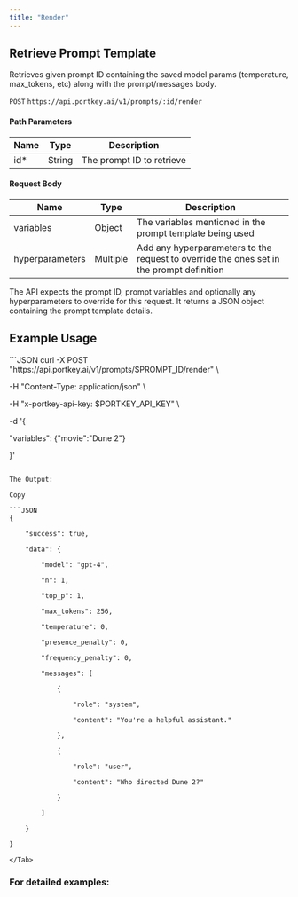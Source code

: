 ```yaml
---
title: "Render"
---
```


## Retrieve Prompt Template

Retrieves given prompt ID containing the saved model params (temperature, max\_tokens, etc) along with the prompt/messages body.

`POST` `https://api.portkey.ai/v1/prompts/:id/render`

#### Path Parameters

| Name | Type   | Description               |
| ---- | ------ | ------------------------- |
| id\* | String | The prompt ID to retrieve |

#### Request Body

| Name            | Type     | Description                                                                              |
| --------------- | -------- | ---------------------------------------------------------------------------------------- |
| variables       | Object   | The variables mentioned in the prompt template being used                                |
| hyperparameters | Multiple | Add any hyperparameters to the request to override the ones set in the prompt definition |

The API expects the prompt ID, prompt variables and optionally any hyperparameters to override for this request. It returns a JSON object containing the prompt template details.

## Example Usage

<Tabs>
    <Tab title="REST">
```JSON
curl -X POST "https://api.portkey.ai/v1/prompts/$PROMPT_ID/render" \

-H "Content-Type: application/json" \

-H "x-portkey-api-key: $PORTKEY_API_KEY" \

-d '{

  "variables": {"movie":"Dune 2"}

}'
```

The Output:

Copy

```JSON
{

    "success": true,

    "data": {

        "model": "gpt-4",

        "n": 1,

        "top_p": 1,

        "max_tokens": 256,

        "temperature": 0,

        "presence_penalty": 0,

        "frequency_penalty": 0,

        "messages": [

            {

                "role": "system",

                "content": "You're a helpful assistant."

            },

            {

                "role": "user",

                "content": "Who directed Dune 2?"

            }

        ]

    }

}
```
    </Tab>

</Tabs>


### For detailed examples:

<Card
    title="Retrieve Prompts"
    href="/docs/product/prompt-library/retrieve-prompts"
/>
